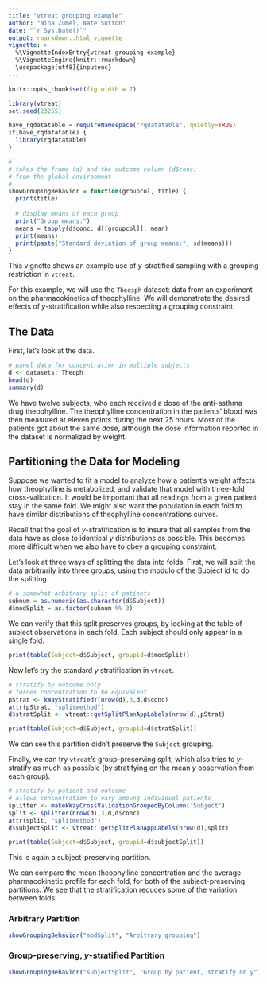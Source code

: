 ```yaml
---
title: "vtreat grouping example"
author: "Nina Zumel, Nate Sutton"
date: "`r Sys.Date()`"
output: rmarkdown::html_vignette
vignette: >
  %\VignetteIndexEntry{vtreat grouping example}
  %\VignetteEngine{knitr::rmarkdown}
  \usepackage[utf8]{inputenc}
---
```


```r
knitr::opts_chunk$set(fig.width = 7)
```

```r
library(vtreat)
set.seed(23255)

have_rqdatatable = requireNamespace("rqdatatable", quietly=TRUE)
if(have_rqdatatable) {
  library(rqdatatable)
}

```

```r
#
# takes the frame (d) and the outcome column (d$conc)
# from the global environment
#
showGroupingBehavior = function(groupcol, title) {
  print(title)
  
  # display means of each group
  print("Group means:")
  means = tapply(d$conc, d[[groupcol]], mean)
  print(means)
  print(paste("Standard deviation of group means:", sd(means)))
}
```

This vignette shows an example use of _y_-stratified sampling with a grouping restriction in `vtreat`.

For this example, we will use the `Theosph` dataset: data from an experiment on the pharmacokinetics of theophylline. We will demonstrate the desired effects of _y_-stratification while also respecting a grouping constraint. 

## The Data

First, let's look at the data.

```r
# panel data for concentration in multiple subjects 
d <- datasets::Theoph
head(d)
summary(d)
```

We have twelve subjects, who each received a dose of the anti-asthma drug theophylline. The theophylline concentration in the patients' blood was then measured at eleven points during the next 25 hours. Most of the patients got about the same dose, although the dose information reported in the dataset is normalized by weight.



## Partitioning the Data for Modeling

Suppose we wanted to fit a model to analyze how a patient's weight affects how theophylline is metabolized, and validate that model with three-fold cross-validation. It would be important that all readings from a given patient stay in the same fold. We might also want the population in each fold to have similar distributions of theophylline concentrations curves.

Recall that the goal of _y_-stratification is to insure that all samples from the data have as close to identical  _y_ distributions as possible. This becomes more difficult when we also have to obey a grouping constraint.

Let's look at three ways of splitting the data into folds. First, we will split the data arbitrarily into three groups, using the modulo of the Subject id to do the splitting.

```r
# a somewhat arbitrary split of patients
subnum = as.numeric(as.character(d$Subject))
d$modSplit = as.factor(subnum %% 3)

```

We can verify that this split preserves groups, by looking at the table of subject observations in each fold. Each subject should only appear in a single fold.
```r
print(table(Subject=d$Subject, groupid=d$modSplit))
```

Now let's try the standard _y_ stratification in `vtreat`.

```r
# stratify by outcome only
# forces concentration to be equivalent
pStrat <- kWayStratifiedY(nrow(d),3,d,d$conc)
attr(pStrat, "splitmethod")
d$stratSplit <- vtreat::getSplitPlanAppLabels(nrow(d),pStrat)

print(table(Subject=d$Subject, groupid=d$stratSplit))
```

We can see this partition didn't preserve the `Subject` grouping.

Finally, we can try `vtreat`'s group-preserving split, which also tries to _y_-stratify as much as possible (by stratifying on the mean *y* observation from each group).

```r
# stratify by patient and outcome
# allows concentration to vary amoung individual patients
splitter <- makekWayCrossValidationGroupedByColumn('Subject')
split <- splitter(nrow(d),3,d,d$conc)
attr(split, "splitmethod")
d$subjectSplit <- vtreat::getSplitPlanAppLabels(nrow(d),split)

print(table(Subject=d$Subject, groupid=d$subjectSplit))
```

This is again a subject-preserving partition.

We can compare the mean theophylline concentration and the average pharmacokinetic profile for each fold, for both of the subject-preserving partitions. We see that the stratification reduces some of the variation between folds.


### Arbitrary Partition
```r
showGroupingBehavior("modSplit", "Arbitrary grouping")
```

### Group-preserving, _y_-stratified Partition
```r
showGroupingBehavior("subjectSplit", "Group by patient, stratify on y")
```




